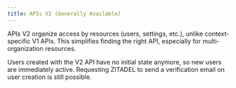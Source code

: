```yaml
---
title: APIs V2 (Generally Available)
---
```



APIs V2 organize access by resources (users, settings, etc.), unlike context-specific V1 APIs.
This simplifies finding the right API, especially for multi-organization resources.

Users created with the V2 API have no initial state anymore, so new users are immediately active.
Requesting ZITADEL to send a verification email on user creation is still possible.

<DocCardList />